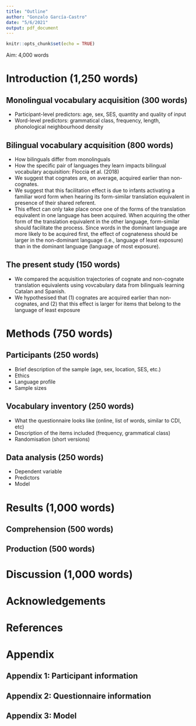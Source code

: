 ```yaml
---
title: "Outline"
author: "Gonzalo García-Castro"
date: "5/6/2021"
output: pdf_document
---
```


```r
knitr::opts_chunk$set(echo = TRUE)
```

Aim: 4,000 words

# Introduction (1,250 words)

## Monolingual vocabulary acquisition (300 words)

* Participant-level predictors: age, sex, SES, quantity and quality of input
* Word-level predictors: grammatical class, frequency, length, phonological neighbourhood density

## Bilingual vocabulary acquisition (800 words)

* How bilinguals differ from monolinguals
* How the specific pair of languages they learn impacts bilingual vocabulary acquisition: Floccia et al. (2018)
* We suggest that cognates are, on average, acquired earlier than non-cognates.
* We suggest that this facilitation effect is due to infants activating a familiar word form when hearing its form-similar translation equivalent in presence of their shared referent.
* This effect can only take place once one of the forms of the translation equivalent in one language has been acquired. When acquiring the other form of the translation equivalent in the other language, form-similar should facilitate the process. Since words in the dominant language are more likely to be acquired first, the effect of cognateness should be larger in the non-dominant language (i.e., language of least exposure) than in the dominant language (language of most exposure).


## The present study (150 words)

* We compared the acquisition trajectories of cognate and non-cognate translation equivalents using vovcabulary data from bilinguals learning Catalan and Spanish.
* We hypothesised that (1) cognates are acquired earlier than non-cognates, and (2) that this effect is larger for items that belong to the language of least exposure


# Methods (750 words)

## Participants (250 words)

* Brief description of the sample (age, sex, location, SES, etc.)
* Ethics
* Language profile
* Sample sizes

## Vocabulary inventory (250 words)

* What the questionnaire looks like (online, list of words, similar to CDI, etc)
* Description of the items included (frequency, grammatical class)
* Randomisation (short versions)

## Data analysis (250 words)

* Dependent variable
* Predictors
* Model


# Results (1,000 words)

## Comprehension (500 words)

## Production (500 words)


# Discussion (1,000 words)


# Acknowledgements


# References

# Appendix

## Appendix 1: Participant information

## Appendix 2: Questionnaire information

## Appendix 3: Model
